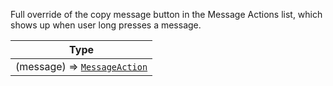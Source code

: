 Full override of the copy message button in the Message Actions list, which shows up when user long presses a message.

| Type |
| - |
| (message) => [`MessageAction`](../object-types/message-action) |
